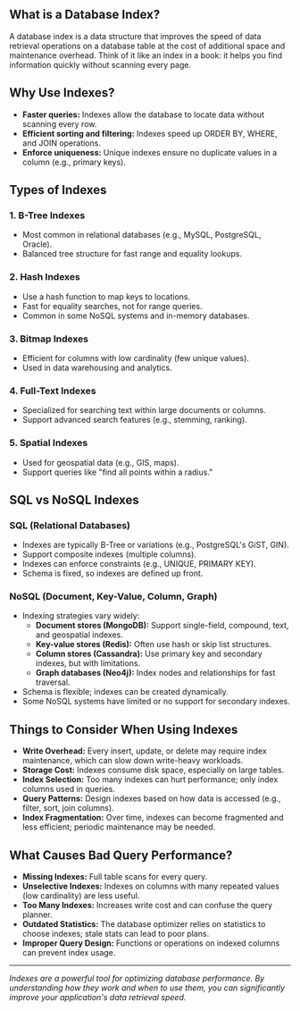 ## What is a Database Index?
A database index is a data structure that improves the speed of data retrieval operations on a database table at the cost of additional space and maintenance overhead. Think of it like an index in a book: it helps you find information quickly without scanning every page.

## Why Use Indexes?
- **Faster queries:** Indexes allow the database to locate data without scanning every row.
- **Efficient sorting and filtering:** Indexes speed up ORDER BY, WHERE, and JOIN operations.
- **Enforce uniqueness:** Unique indexes ensure no duplicate values in a column (e.g., primary keys).

## Types of Indexes
### 1. B-Tree Indexes
- Most common in relational databases (e.g., MySQL, PostgreSQL, Oracle).
- Balanced tree structure for fast range and equality lookups.

### 2. Hash Indexes
- Use a hash function to map keys to locations.
- Fast for equality searches, not for range queries.
- Common in some NoSQL systems and in-memory databases.

### 3. Bitmap Indexes
- Efficient for columns with low cardinality (few unique values).
- Used in data warehousing and analytics.

### 4. Full-Text Indexes
- Specialized for searching text within large documents or columns.
- Support advanced search features (e.g., stemming, ranking).

### 5. Spatial Indexes
- Used for geospatial data (e.g., GIS, maps).
- Support queries like "find all points within a radius."

## SQL vs NoSQL Indexes
### SQL (Relational Databases)
- Indexes are typically B-Tree or variations (e.g., PostgreSQL's GiST, GIN).
- Support composite indexes (multiple columns).
- Indexes can enforce constraints (e.g., UNIQUE, PRIMARY KEY).
- Schema is fixed, so indexes are defined up front.

### NoSQL (Document, Key-Value, Column, Graph)
- Indexing strategies vary widely:
  - **Document stores (MongoDB):** Support single-field, compound, text, and geospatial indexes.
  - **Key-value stores (Redis):** Often use hash or skip list structures.
  - **Column stores (Cassandra):** Use primary key and secondary indexes, but with limitations.
  - **Graph databases (Neo4j):** Index nodes and relationships for fast traversal.
- Schema is flexible; indexes can be created dynamically.
- Some NoSQL systems have limited or no support for secondary indexes.

## Things to Consider When Using Indexes
- **Write Overhead:** Every insert, update, or delete may require index maintenance, which can slow down write-heavy workloads.
- **Storage Cost:** Indexes consume disk space, especially on large tables.
- **Index Selection:** Too many indexes can hurt performance; only index columns used in queries.
- **Query Patterns:** Design indexes based on how data is accessed (e.g., filter, sort, join columns).
- **Index Fragmentation:** Over time, indexes can become fragmented and less efficient; periodic maintenance may be needed.

## What Causes Bad Query Performance?
- **Missing Indexes:** Full table scans for every query.
- **Unselective Indexes:** Indexes on columns with many repeated values (low cardinality) are less useful.
- **Too Many Indexes:** Increases write cost and can confuse the query planner.
- **Outdated Statistics:** The database optimizer relies on statistics to choose indexes; stale stats can lead to poor plans.
- **Improper Query Design:** Functions or operations on indexed columns can prevent index usage.

---

*Indexes are a powerful tool for optimizing database performance. By understanding how they work and when to use them, you can significantly improve your application's data retrieval speed.*
